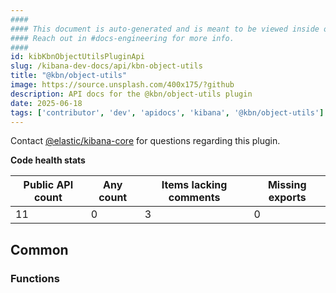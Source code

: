 ```yaml
---
####
#### This document is auto-generated and is meant to be viewed inside our experimental, new docs system.
#### Reach out in #docs-engineering for more info.
####
id: kibKbnObjectUtilsPluginApi
slug: /kibana-dev-docs/api/kbn-object-utils
title: "@kbn/object-utils"
image: https://source.unsplash.com/400x175/?github
description: API docs for the @kbn/object-utils plugin
date: 2025-06-18
tags: ['contributor', 'dev', 'apidocs', 'kibana', '@kbn/object-utils']
---
```




Contact [@elastic/kibana-core](https://github.com/orgs/elastic/teams/kibana-core) for questions regarding this plugin.

**Code health stats**

| Public API count  | Any count | Items lacking comments | Missing exports |
|-------------------|-----------|------------------------|-----------------|
| 11 | 0 | 3 | 0 |

## Common

### Functions
<DocDefinitionList data={kbnObjectUtilsObj.common.functions}/>

